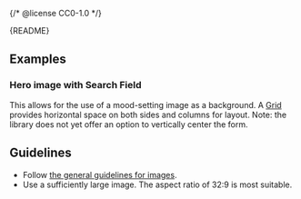 {/* @license CC0-1.0 */}


<Meta of={OverlapStories} />

<Markdown>{README}</Markdown>

## Examples

### Hero image with Search Field

This allows for the use of a mood-setting image as a background.
A [Grid](/docs/components-layout-grid--docs) provides horizontal space on both sides and columns for layout.
Note: the library does not yet offer an option to vertically center the form.

<Primary />

## Guidelines

- Follow [the general guidelines for images](/docs/components-media-image--docs#guidelines).
- Use a sufficiently large image.
  The aspect ratio of 32:9 is most suitable.
